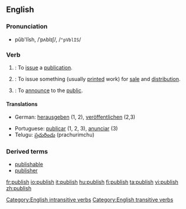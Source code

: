 ==English==

===Pronunciation===
*pŭb'lĭsh, /ˈpʌblɪʃ/, /<tt>"pVblIS</tt>/

===Verb===
{{en-infl-reg-sibilant|publi|sh|}}

# {{intransitive}}: To [[issue]] a [[publication]].
# {{transitive}}: To issue something (usually [[print]]ed work) for [[sale]] and [[distribution]].
# {{transitive}}: To [[announce]] to the [[public]].

====Translations====
{{top}}
*German: [[herausgeben]] (1, 2), [[veröffentlichen]] (2,3)
{{mid}}
*Portuguese: [[publicar]] (1, 2, 3), [[anunciar]] (3)
*Telugu: [[ప్రచురించు]] (prachurimchu)
{{bottom}}

===Derived terms===
* [[publishable]]
* [[publisher]]

[[Category:English intransitive verbs]]
[[Category:English transitive verbs]]

[[fr:publish]]
[[io:publish]]
[[it:publish]]
[[hu:publish]]
[[fi:publish]]
[[ta:publish]]
[[vi:publish]]
[[zh:publish]]